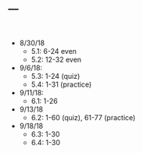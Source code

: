---
---

<br>

- 8/30/18
  - 5.1: 6-24 even
  - 5.2: 12-32 even
- 9/6/18:
  - 5.3: 1-24 (quiz)
  - 5.4: 1-31 (practice)
- 9/11/18:
  - 6.1: 1-26
- 9/13/18
  - 6.2: 1-60 (quiz), 61-77 (practice)
- 9/18/18
  - 6.3: 1-30
  - 6.4: 1-30
